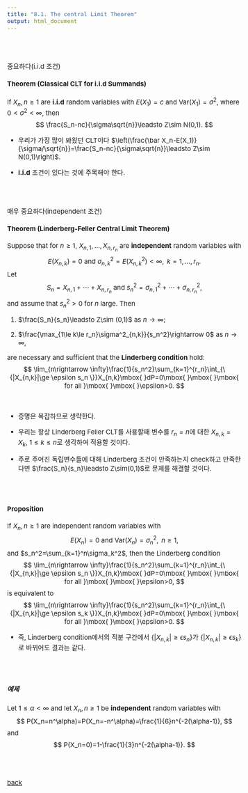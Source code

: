 ---
title: "8.1. The central Limit Theorem"
output: html_document
---

<style type="text/css">
  body, td {
    font-size: 15px;
  }
pre {
  font-size: 15px
}
</style>

<br>
<br>

중요하다(i.i.d 조건)

#### Theorem (Classical CLT for i.i.d Summands)
If $X_n,n\ge 1$ are **i.i.d** random variables with $E(X_1)=c$ and $\text{Var}(X_1)=\sigma^2$, where $0<\sigma^2<\infty$, then
$$
\frac{S_n-nc}{\sigma\sqrt{n}}\leadsto Z\sim N(0,1).
$$

   * 우리가 가장 많이 봐왔던 CLT이다 $\left(\frac{\bar X_n-E(X_1)}{\sigma/\sqrt{n}}=\frac{S_n-nc}{\sigma\sqrt{n}}\leadsto Z\sim N(0,1)\right)$.
   
   * **i.i.d** 조건이 있다는 것에 주목해야 한다. 

<br>
<br>

매우 중요하다(independent 조건)

#### Theorem (Linderberg-Feller Central Limit Theorem)
Suppose that for $n\ge 1$, $X_{n,1},\ldots, X_{n,r_n}$ are **independent** random variables with
$$
E(X_{n,k})=0\mbox{ }\mbox{ }\mbox{ }\mbox{ and }\mbox{ }\mbox{ }\mbox{ } \sigma_{n,k}^2=E(X_{n,k}^2)<\infty,\mbox{ }\mbox{ }k=1,\ldots,r_n.
$$
Let 
$$
S_n=X_{n,1}+\cdots+X_{n,r_n}\mbox{ }\mbox{ }\mbox{ and }\mbox{ }\mbox{ }\mbox{ }s_n^2=\sigma_{n,1}^2+\cdots+\sigma_{n,r_n}^2,
$$
and assume that $s_n^2>0$ for $n$ large. Then

1. $\frac{S_n}{s_n}\leadsto Z\sim (0,1)$ as $n\rightarrow \infty$;

2. $\frac{\max_{1\le k\le r_n}\sigma^2_{n,k}}{s_n^2}\rightarrow 0$ as $n\rightarrow \infty$,

are necessary and sufficient that the **Linderberg condition** hold:
$$
\lim_{n\rightarrow \infty}\frac{1}{s_n^2}\sum_{k=1}^{r_n}\int_{\{|X_{n,k}|\ge \epsilon s_n \}}X_{n,k}\mbox{ }dP=0\mbox{ }\mbox{ }\mbox{ for all }\mbox{ }\mbox{ }\epsilon>0.
$$

<br>
    
  * 증명은 복잡하므로 생략한다.

  * 우리는 항상 Linderberg Feller CLT를 사용할때 변수를 $r_n=n$에 대한 $X_{n,k}=X_k$, $1\le k\le n$로 생각하여 적용할 것이다.

  * 주로 주어진 독립변수들에 대해 Linderberg 조건이 만족하는지 check하고 만족한다면 $\frac{S_n}{s_n}\leadsto Z\sim(0,1)$로 문제를 해결할 것이다.

<br>
<br>

#### Proposition
If $X_n,n\ge 1$ are independent random variables with
$$
E(X_n)=0\mbox{ }\mbox{ }\mbox{ }\mbox{ and }\mbox{ }\mbox{ }\mbox{ }\text{Var}(X_n)=\sigma_n^2, \mbox{ }\mbox{ }\mbox{ }n\ge 1,
$$
and $s_n^2=\sum_{k=1}^n\sigma_k^2$, then the Linderberg condition
$$
\lim_{n\rightarrow \infty}\frac{1}{s_n^2}\sum_{k=1}^{r_n}\int_{\{|X_{n,k}|\ge \epsilon s_n \}}X_{n,k}\mbox{ }dP=0\mbox{ }\mbox{ }\mbox{ for all }\mbox{ }\mbox{ }\epsilon>0,
$$
is equivalent to 
$$
\lim_{n\rightarrow \infty}\frac{1}{s_n^2}\sum_{k=1}^{r_n}\int_{\{|X_{n,k}|\ge \epsilon s_k \}}X_{n,k}\mbox{ }dP=0\mbox{ }\mbox{ }\mbox{ for all }\mbox{ }\mbox{ }\epsilon>0.
$$

   * 즉, Linderberg condition에서의 적분 구간에서  ${\{|X_{n,k}|\ge \epsilon s_n \}}$가 ${\{|X_{n,k}|\ge \epsilon s_k \}}$로 바뀌어도 결과는 같다.

<br>
<br>

##### 예제

Let $1\le \alpha<\infty$ and let $X_n,n\ge1$ be **independent** random variables with 
$$
P(X_n=n^\alpha)=P(X_n=-n^\alpha)=\frac{1}{6}n^{-2(\alpha-1)},
$$
and
$$
P(X_n=0)=1-\frac{1}{3}n^{-2(\alpha-1)}.
$$






<br>
<br>

[back](../probability1.html)   